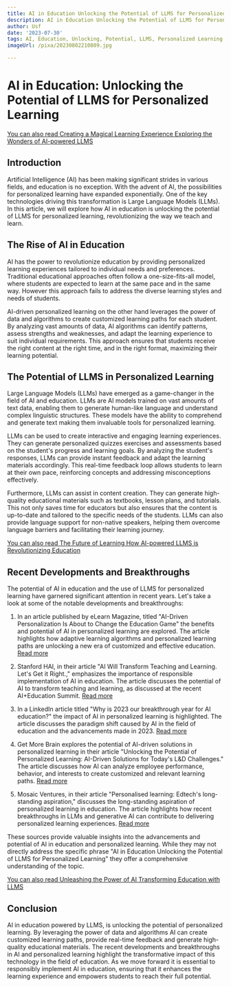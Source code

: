 ```yaml
---
title: AI in Education Unlocking the Potential of LLMS for Personalized Learning
description: AI in Education Unlocking the Potential of LLMS for Personalized Learning
author: Usf
date: '2023-07-30'
tags: AI, Education, Unlocking, Potential, LLMS, Personalized Learning
imageUrl: /pixa/20230802210809.jpg

---
```

# AI in Education: Unlocking the Potential of LLMS for Personalized Learning

[You  can also read Creating a Magical Learning Experience Exploring  the  Wonders of AI-powered LLMS](Creating%20a%20Magical%20Learning%20Experience%20Exploring%20the%20Wonders%20of%20AI-powered%20LLMS)


## Introduction

Artificial Intelligence (AI) has been making significant strides in  various fields,  and education is no exception. With the advent of AI, the possibilities  for personalized learning have expanded exponentially. One of the key  technologies driving this transformation is Large Language Models (LLMs). In this article,  we will explore  how AI in education is unlocking the potential of LLMS for personalized learning, revolutionizing the way we  teach and  learn.

## The Rise of AI in  Education

AI has the power to revolutionize education by providing personalized learning experiences tailored to individual needs  and  preferences. Traditional educational  approaches often follow a one-size-fits-all model,  where students are expected  to learn at the same pace and in the same  way. However this approach fails to address the diverse learning  styles and  needs of students.

AI-driven  personalized learning  on the other  hand leverages the power of data and algorithms to create customized learning paths for each student. By analyzing vast amounts of data, AI algorithms can  identify patterns, assess strengths and weaknesses, and  adapt the learning experience to suit individual requirements.  This  approach ensures that students receive the right content at the right time, and in the  right format, maximizing their learning potential.

## The Potential of LLMS in Personalized Learning

Large Language Models (LLMs) have emerged as a game-changer in the field of AI and education. LLMs are AI models trained on vast amounts of text data, enabling them to generate human-like language  and understand complex linguistic structures. These models have  the ability to  comprehend and generate  text making them invaluable tools for personalized learning.

LLMs can be used to create interactive and engaging learning experiences. They  can generate personalized quizzes exercises and assessments based on the student's progress and learning goals. By analyzing the student's responses, LLMs can provide instant feedback and adapt the learning materials accordingly. This real-time feedback loop allows students to learn at their own pace, reinforcing concepts and  addressing misconceptions effectively.

Furthermore, LLMs can assist in  content  creation. They can generate high-quality educational materials such  as textbooks, lesson plans, and tutorials. This not only saves time for educators but also ensures that the content is up-to-date and tailored to the  specific needs of the students. LLMs can also provide language support  for non-native speakers, helping them  overcome language barriers and facilitating their learning journey.

[You can also read The Future of Learning  How AI-powered LLMS is Revolutionizing  Education](The%20Future%20of%20Learning%20How%20AI-powered%20LLMS%20is%20Revolutionizing%20Education)


## Recent Developments and Breakthroughs

The potential of AI in education and the use of LLMS for personalized learning have garnered significant attention in recent years. Let's take a look  at some of the notable developments  and breakthroughs:

1. In  an  article published by eLearn Magazine, titled "AI-Driven Personalization Is About to Change the Education  Game" the benefits and potential of AI in  personalized learning are explored. The article highlights how adaptive learning algorithms and personalized learning paths are unlocking a new  era of customized and effective education. [Read more](https://www.elearnmagazine.com/outcomes/ai-driven-personalization-in-education-personalized-learning/)

2. Stanford HAI, in their article "AI Will Transform Teaching and Learning. Let's Get it Right.," emphasizes the importance  of responsible implementation of AI in education. The article discusses  the potential of AI to transform teaching and learning, as discussed at the recent AI+Education Summit. [Read more](https://hai.stanford.edu/news/ai-will-transform-teaching-and-learning-lets-get-it-right)

3. In a LinkedIn article titled "Why is 2023  our breakthrough year for  AI education?"  the impact of  AI in  personalized  learning is highlighted. The article discusses the paradigm shift caused by AI in the field of education and the advancements made in 2023.  [Read  more](https://www.linkedin.com/pulse/why-2023-our-breakthrough-year-ai-education-ahmed-fessi)

4.  Get More Brain explores the potential of AI-driven solutions in personalized learning  in their article "Unlocking the Potential of Personalized Learning: AI-Driven Solutions for Today's L&D Challenges." The article discusses how AI can analyze employee performance, behavior, and interests to create customized and relevant learning paths. [Read more](https://about.getmorebrain.com/unlocking-the-potential-of-personalized-learning-ai-driven-solutions-for-todays-ld-challenges/)

5. Mosaic Ventures, in their article "Personalised learning: Edtech's long-standing aspiration," discusses the long-standing aspiration of personalized learning in education. The article highlights how recent  breakthroughs  in LLMs and  generative AI can contribute to delivering personalized learning  experiences. [Read more](https://www.mosaicventures.com/patterns/adaptive-personalised-learning-edtechs-long-standing-aspiration)

These sources provide  valuable insights  into the  advancements and potential of AI in  education and personalized learning. While they may not directly address the specific phrase "AI in Education  Unlocking  the Potential of LLMS for Personalized Learning" they offer a comprehensive understanding of the topic.

[You can also read Unleashing the Power of AI Transforming Education with LLMS](Unleashing%20the%20Power%20of%20AI%20Transforming%20Education%20with%20LLMS)


## Conclusion

AI in  education powered by LLMS, is  unlocking the potential of personalized learning. By leveraging the power of data and algorithms AI can create customized learning paths, provide real-time feedback  and  generate high-quality educational materials. The recent developments and breakthroughs in AI  and  personalized learning highlight the transformative impact of this technology  in the field of education. As we move forward it is essential to  responsibly implement  AI in education, ensuring  that it enhances the  learning experience and empowers students to reach their full potential.